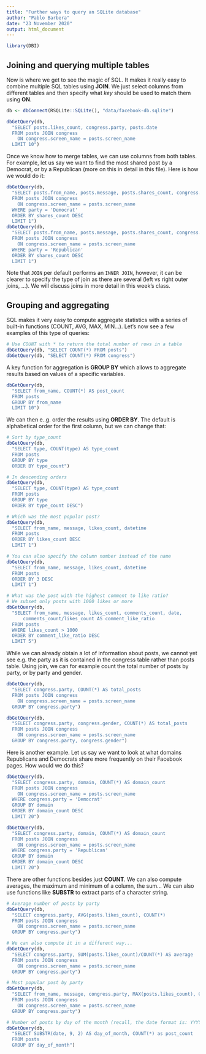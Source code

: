 ```yaml
---
title: "Further ways to query an SQLite database"
author: "Pablo Barbera"
date: "23 November 2020"
output: html_document
---
```


```r
library(DBI)
```

## Joining and querying multiple tables

Now is where we get to see the magic of SQL. It makes it really easy to combine multiple SQL tables using __JOIN__. We just select columns from different tables and then specify what _key_ should be used to match them using __ON__. 

```r
db <- dbConnect(RSQLite::SQLite(), "data/facebook-db.sqlite")

dbGetQuery(db, 
  "SELECT posts.likes_count, congress.party, posts.date
  FROM posts JOIN congress
    ON congress.screen_name = posts.screen_name
  LIMIT 10")
```

Once we know how to merge tables, we can use columns from both tables. For example, let us say we want to find the most shared post by a Democrat, or by a Republican (more on this in detail in this file). Here is how we would do it:

```r
dbGetQuery(db, 
  "SELECT posts.from_name, posts.message, posts.shares_count, congress.party 
  FROM posts JOIN congress
    ON congress.screen_name = posts.screen_name
  WHERE party = 'Democrat'
  ORDER BY shares_count DESC
  LIMIT 1")
dbGetQuery(db, 
  "SELECT posts.from_name, posts.message, posts.shares_count, congress.party 
  FROM posts JOIN congress
    ON congress.screen_name = posts.screen_name
  WHERE party = 'Republican'
  ORDER BY shares_count DESC
  LIMIT 1")
```

Note that `JOIN` per default performs an `INNER JOIN`, however, it can be clearer to specify the type of join as there are several (left vs right outer joins, ...). We will discuss joins in more detail in this week's class.

## Grouping and aggregating

SQL makes it very easy to compute aggregate statistics with a series of built-in functions (COUNT, AVG, MAX, MIN...). Let's now see a few examples of this type of queries:

```r
# Use COUNT with * to return the total number of rows in a table
dbGetQuery(db, "SELECT COUNT(*) FROM posts")
dbGetQuery(db, "SELECT COUNT(*) FROM congress")
```

A key function for aggregation is __GROUP BY__ which allows to aggregate results based on values of a specific variables.

```r
dbGetQuery(db, 
  "SELECT from_name, COUNT(*) AS post_count
  FROM posts
  GROUP BY from_name
  LIMIT 10")
```

We can then e..g. order the results using __ORDER BY__. The default is alphabetical order for the first column, but we can change that:

```r
# Sort by type_count
dbGetQuery(db, 
  "SELECT type, COUNT(type) AS type_count
  FROM posts
  GROUP BY type
  ORDER BY type_count")

# In descending orders
dbGetQuery(db, 
  "SELECT type, COUNT(type) AS type_count
  FROM posts
  GROUP BY type
  ORDER BY type_count DESC")

# Which was the most popular post?
dbGetQuery(db, 
  "SELECT from_name, message, likes_count, datetime
  FROM posts
  ORDER BY likes_count DESC
  LIMIT 1")

# You can also specify the column number instead of the name
dbGetQuery(db, 
  "SELECT from_name, message, likes_count, datetime
  FROM posts
  ORDER BY 3 DESC
  LIMIT 1")

# What was the post with the highest comment to like ratio?
# We subset only posts with 1000 likes or more
dbGetQuery(db,
  "SELECT from_name, message, likes_count, comments_count, date,   
      comments_count/likes_count AS comment_like_ratio
  FROM posts
  WHERE likes_count > 1000
  ORDER BY comment_like_ratio DESC
  LIMIT 5")
```

While we can already obtain a lot of information about posts, we cannot yet see e.g. the party as it is contained in the congress table rather than posts table. Using join, we can for example count the total number of posts by party, or by party and gender.

```r
dbGetQuery(db, 
  "SELECT congress.party, COUNT(*) AS total_posts
  FROM posts JOIN congress
    ON congress.screen_name = posts.screen_name
  GROUP BY congress.party")

dbGetQuery(db, 
  "SELECT congress.party, congress.gender, COUNT(*) AS total_posts
  FROM posts JOIN congress
    ON congress.screen_name = posts.screen_name
  GROUP BY congress.party, congress.gender")

```

Here is another example. Let us say we want to look at what domains Republicans and Democrats share more frequently on their Facebook pages. How would we do this?

```r
dbGetQuery(db, 
  "SELECT congress.party, domain, COUNT(*) AS domain_count
  FROM posts JOIN congress
    ON congress.screen_name = posts.screen_name
  WHERE congress.party = 'Democrat'
  GROUP BY domain
  ORDER BY domain_count DESC
  LIMIT 20")

dbGetQuery(db, 
  "SELECT congress.party, domain, COUNT(*) AS domain_count
  FROM posts JOIN congress
    ON congress.screen_name = posts.screen_name
  WHERE congress.party = 'Republican'
  GROUP BY domain
  ORDER BY domain_count DESC
  LIMIT 20")

```

There are other functions besides just __COUNT__. We can also compute averages, the maximum and minimum of a column, the sum... We can also use functions like __SUBSTR__ to extract parts of a character string.

```r
# Average number of posts by party
dbGetQuery(db, 
  "SELECT congress.party, AVG(posts.likes_count), COUNT(*) 
  FROM posts JOIN congress
    ON congress.screen_name = posts.screen_name
  GROUP BY congress.party")

# We can also compute it in a different way...
dbGetQuery(db, 
  "SELECT congress.party, SUM(posts.likes_count)/COUNT(*) AS average 
  FROM posts JOIN congress
    ON congress.screen_name = posts.screen_name
  GROUP BY congress.party")

# Most popular post by party
dbGetQuery(db, 
  "SELECT from_name, message, congress.party, MAX(posts.likes_count), COUNT(*) 
  FROM posts JOIN congress
    ON congress.screen_name = posts.screen_name
  GROUP BY congress.party")

# Number of posts by day of the month (recall, the date format is: YYYY-MM-DD)
dbGetQuery(db, 
  "SELECT SUBSTR(date, 9, 2) AS day_of_month, COUNT(*) as post_count
  FROM posts
  GROUP BY day_of_month")

```









